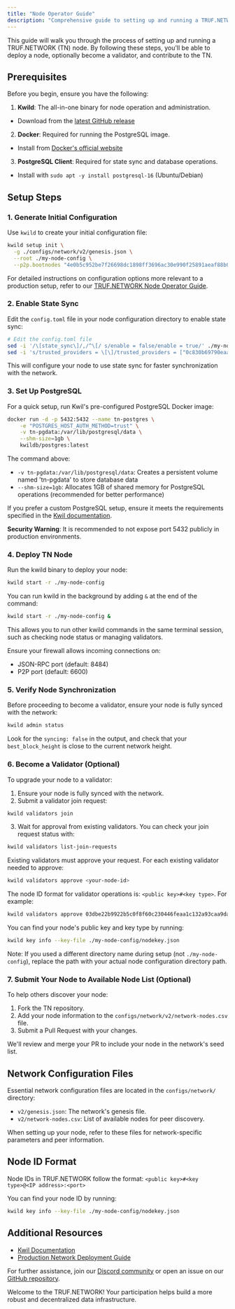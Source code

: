 ---
title: "Node Operator Guide"
description: "Comprehensive guide to setting up and running a TRUF.NETWORK (TN) node."
---

This guide will walk you through the process of setting up and running a TRUF.NETWORK (TN) node. By following these steps, you'll be able to deploy a node, optionally become a validator, and contribute to the TN.

## Prerequisites

Before you begin, ensure you have the following:

1. **Kwild**: The all-in-one binary for node operation and administration.
- Download from the [latest GitHub release](https://github.com/trufnetwork/node/releases)

2. **Docker**: Required for running the PostgreSQL image.
- Install from [Docker's official website](https://docs.docker.com/get-docker)

3. **PostgreSQL Client**: Required for state sync and database operations.
- Install with `sudo apt -y install postgresql-16` (Ubuntu/Debian)

## Setup Steps

### 1. Generate Initial Configuration

Use `kwild` to create your initial configuration file:

```bash
kwild setup init \
  -g ./configs/network/v2/genesis.json \
  --root ./my-node-config \
  --p2p.bootnodes "4e0b5c952be7f26698dc1898ff3696ac30e990f25891aeaf88b0285eab4663e1#ed25519@node-1.mainnet.truf.network:26656,0c830b69790eaa09315826403c2008edc65b5c7132be9d4b7b4da825c2a166ae#ed25519@node-2.mainnet.truf.network:26656"
```

For detailed instructions on configuration options more relevant to a production setup, refer to our [TRUF.NETWORK Node Operator Guide](https://github.com/trufnetwork/truf-node-operator).

### 2. Enable State Sync

Edit the `config.toml` file in your node configuration directory to enable state sync:

```bash
# Edit the config.toml file
sed -i '/\[state_sync\]/,/^\[/ s/enable = false/enable = true/' ./my-node-config/config.toml
sed -i 's/trusted_providers = \[\]/trusted_providers = ["0c830b69790eaa09315826403c2008edc65b5c7132be9d4b7b4da825c2a166ae#ed25519@node-2.mainnet.truf.network:26656"]/' ./my-node-config/config.toml
```

This will configure your node to use state sync for faster synchronization with the network.

### 3. Set Up PostgreSQL

For a quick setup, run Kwil's pre-configured PostgreSQL Docker image:

```bash
docker run -d -p 5432:5432 --name tn-postgres \
    -e "POSTGRES_HOST_AUTH_METHOD=trust" \
    -v tn-pgdata:/var/lib/postgresql/data \
    --shm-size=1gb \
    kwildb/postgres:latest
```

The command above:
- `-v tn-pgdata:/var/lib/postgresql/data`: Creates a persistent volume named 'tn-pgdata' to store database data
- `--shm-size=1gb`: Allocates 1GB of shared memory for PostgreSQL operations (recommended for better performance)

If you prefer a custom PostgreSQL setup, ensure it meets the requirements specified in the [Kwil documentation](https://docs.kwil.com/docs/daemon/running-postgres).

**Security Warning**: It is recommended to not expose port 5432 publicly in production environments.

### 4. Deploy TN Node

Run the kwild binary to deploy your node:

```bash
kwild start -r ./my-node-config
```

You can run kwild in the background by adding `&` at the end of the command:

```bash
kwild start -r ./my-node-config &
```

This allows you to run other kwild commands in the same terminal session, such as checking node status or managing validators.

Ensure your firewall allows incoming connections on:
- JSON-RPC port (default: 8484)
- P2P port (default: 6600)

### 5. Verify Node Synchronization

Before proceeding to become a validator, ensure your node is fully synced with the network:

```bash
kwild admin status
```

Look for the `syncing: false` in the output, and check that your `best_block_height` is close to the current network height.

### 6. Become a Validator (Optional)

To upgrade your node to a validator:

1. Ensure your node is fully synced with the network.
2. Submit a validator join request:

```bash
kwild validators join
```

3. Wait for approval from existing validators. You can check your join request status with:

```bash
kwild validators list-join-requests
```

Existing validators must approve your request. For each existing validator needed to approve:

```bash
kwild validators approve <your-node-id>
```

The node ID format for validator operations is: `<public key>#<key type>`. For example:
```bash
kwild validators approve 03dbe22b9922b5c0f8f60c230446feaa1c132a93caa9dae83b5d4fab16c3404a22#secp256k1
```

You can find your node's public key and key type by running:
```bash
kwild key info --key-file ./my-node-config/nodekey.json
```

Note: If you used a different directory name during setup (not `./my-node-config`), replace the path with your actual node configuration directory path.

### 7. Submit Your Node to Available Node List (Optional)

To help others discover your node:

1. Fork the TN repository.
2. Add your node information to the `configs/network/v2/network-nodes.csv` file.
3. Submit a Pull Request with your changes.

We'll review and merge your PR to include your node in the network's seed list.

## Network Configuration Files

Essential network configuration files are located in the `configs/network/` directory:

- `v2/genesis.json`: The network's genesis file.
- `v2/network-nodes.csv`: List of available nodes for peer discovery.

When setting up your node, refer to these files for network-specific parameters and peer information.

## Node ID Format

Node IDs in TRUF.NETWORK follow the format: `<public key>#<key type>@<IP address>:<port>`

You can find your node ID by running:
```bash
kwild key info --key-file ./my-node-config/nodekey.json
```

## Additional Resources

- [Kwil Documentation](https://docs.kwil.com)
- [Production Network Deployment Guide](https://docs.kwil.com/docs/node/production)

For further assistance, join our [Discord community](https://discord.com/invite/5AMCBYxfW4) or open an issue on our [GitHub repository](https://github.com/trufnetwork/truf-node-operator/issues).

Welcome to the TRUF.NETWORK! Your participation helps build a more robust and decentralized data infrastructure.
